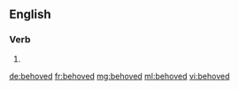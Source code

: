 ==English==

===Verb===
{{head|en}}

# {{en-past of|behove}}

[[de:behoved]]
[[fr:behoved]]
[[mg:behoved]]
[[ml:behoved]]
[[vi:behoved]]
